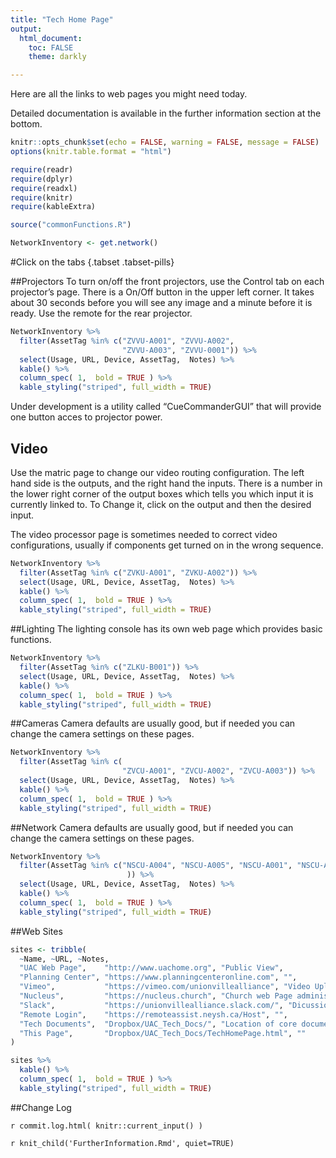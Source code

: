 ```yaml
---
title: "Tech Home Page"
output:
  html_document:
    toc: FALSE
    theme: darkly

---
```

Here are all the links to web pages you might need today. 

Detailed documentation is available in the further information section at the bottom.

```r
knitr::opts_chunk$set(echo = FALSE, warning = FALSE, message = FALSE)
options(knitr.table.format = "html")
```

```r
require(readr)
require(dplyr)
require(readxl)
require(knitr)
require(kableExtra)
```

```r
source("commonFunctions.R")
```

```r
NetworkInventory <- get.network()
```

#Click on the tabs  {.tabset .tabset-pills}

##Projectors
To turn on/off the front projectors, use the Control tab on each projector's page. There is a On/Off button in the upper left corner. It takes about 30 seconds before you will see any image and a minute before it is ready. 
Use the remote for the rear projector.

```r
NetworkInventory %>% 
  filter(AssetTag %in% c("ZVVU-A001", "ZVVU-A002", 
                         "ZVVU-A003", "ZVVU-0001")) %>% 
  select(Usage, URL, Device, AssetTag,  Notes) %>%
  kable() %>%
  column_spec( 1,  bold = TRUE ) %>%
  kable_styling("striped", full_width = TRUE)
```

Under development is a utility called "CueCommanderGUI" that will provide one button acces to projector power.

## Video

Use the matric page to change our video routing configuration. The left hand side is the outputs, and the right hand the inputs. There is a number in the lower right corner of the output boxes which tells you which input it is currently linked to. To Change it, click on the output and then the desired input.

The video processor page is sometimes needed to correct video configurations, usually if components get turned on in the wrong sequence. 

```r
NetworkInventory %>% 
  filter(AssetTag %in% c("ZVKU-A001", "ZVKU-A002")) %>% 
  select(Usage, URL, Device, AssetTag,  Notes) %>%
  kable() %>%
  column_spec( 1,  bold = TRUE ) %>%
  kable_styling("striped", full_width = TRUE)
```

##Lighting
The lighting console has its own web page which provides basic functions.

```r
NetworkInventory %>% 
  filter(AssetTag %in% c("ZLKU-B001")) %>% 
  select(Usage, URL, Device, AssetTag,  Notes) %>%
  kable() %>%
  column_spec( 1,  bold = TRUE ) %>%
  kable_styling("striped", full_width = TRUE)
```



##Cameras
Camera defaults are usually good, but if needed you can change the camera settings on these pages. 

```r
NetworkInventory %>% 
  filter(AssetTag %in% c(   
                         "ZVCU-A001", "ZVCU-A002", "ZVCU-A003")) %>% 
  select(Usage, URL, Device, AssetTag,  Notes) %>%
  kable() %>%
  column_spec( 1,  bold = TRUE ) %>%
  kable_styling("striped", full_width = TRUE)
```

##Network
Camera defaults are usually good, but if needed you can change the camera settings on these pages. 

```r
NetworkInventory %>% 
  filter(AssetTag %in% c("NSCU-A004", "NSCU-A005", "NSCU-A001", "NSCU-A002", "NSCU-A003"    
                          )) %>% 
  select(Usage, URL, Device, AssetTag,  Notes) %>%
  kable() %>%
  column_spec( 1,  bold = TRUE ) %>%
  kable_styling("striped", full_width = TRUE)
```

##Web Sites
```r
sites <- tribble(
  ~Name, ~URL, ~Notes,
  "UAC Web Page",    "http://www.uachome.org", "Public View",
  "Planning Center", "https://www.planningcenteronline.com", "",
  "Vimeo",           "https://vimeo.com/unionvillealliance", "Video Upload",
  "Nucleus",         "https://nucleus.church", "Church web Page administration",
  "Slack",           "https://unionvillealliance.slack.com/", "Dicussion",
  "Remote Login",    "https://remoteassist.neysh.ca/Host", "",
  "Tech Documents",  "Dropbox/UAC_Tech_Docs/", "Location of core documents",
  "This Page",       "Dropbox/UAC_Tech_Docs/TechHomePage.html", ""
)

sites %>%
  kable() %>%
  column_spec( 1,  bold = TRUE ) %>%
  kable_styling("striped", full_width = TRUE)
```

##Change Log

`r commit.log.html( knitr::current_input() )`

`r knit_child('FurtherInformation.Rmd', quiet=TRUE)`

